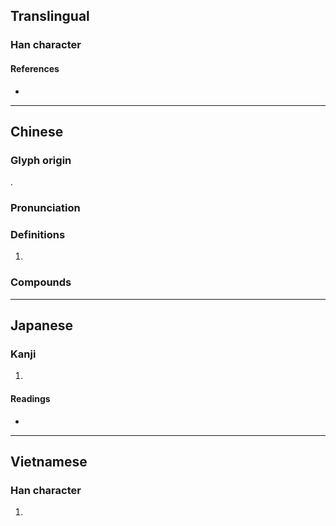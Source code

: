 {{also|尴|尶}}
{{character info}}
==Translingual==

===Han character===
{{Han char|rn=43|rad=尢|as=14|sn=17|four=48011|canj=KUSIT,KUSMT|ids=⿸尢監}}

====References====
* {{Han ref|kx=0299.221|dkj=07624|dj=0595.020|hdz=10557.150|uh=5C37|ud=23607|bh=C0AA|bd=49322}}

----

==Chinese==
{{zh-forms|s=尴|alt=尶}}

===Glyph origin===
{{Han etym}}
{{Han compound|尢|監|c1=s|c2=p|ls=psc}}.

===Pronunciation===
{{zh-pron
|m=gān,jiān,2nb=variant
|c=gaam1,gaam3
|c-t=gam1
|h=pfs=kâm/kâng;gd=gam1
|md=găng
|mn=ml:kam
|mn-t=gam3
|oc=y
|cat=
}}

===Definitions===
{{zh-hanzi}}

# {{zh-only|尷尬|[[embarrassed]]}}

===Compounds===
{{zh-der|不尷不尬|不尷尬|尷尬|尷尬局面|處境尷尬}}

----

==Japanese==

===Kanji===
{{ja-kanji|grade=|rs=尢14}}

# {{rfdef|ja|sort=尢14}}

====Readings====
* {{ja-readings|on=[[かん]] (kan), [[けん]] (ken)|kun=}}

----

==Vietnamese==

===Han character===
{{vi-readings|reading=giám|rs=尢14}}

# {{rfdef|vi|sort=尢14}}